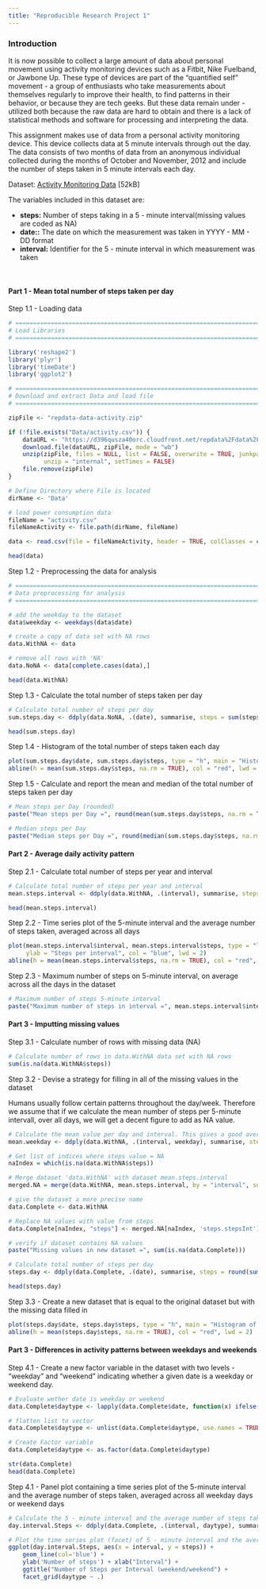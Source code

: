```yaml
---
title: "Reproducible Research Project 1"
---
```


<h3>Introduction</h3> 
It is now possible to collect a large amount of data about personal movement using activity monitoring devices such as 
a Fitbit, Nike Fuelband, or Jawbone Up. These type of devices are part of the "quantified self " movement - a group of 
enthusiasts who take measurements about themselves regularly to improve their health, to find patterns in their behavior, 
or because they are tech geeks. But these data remain under - utilized both because the raw data are hard to obtain and 
there is a lack of statistical methods and software for processing and interpreting the data.

This assignment makes use of data from a personal activity monitoring device. This device collects data at 5 minute 
intervals through out the day. The data consists of two months of data from an anonymous individual collected during 
the months of October and November, 2012 and include the number of steps taken in 5 minute intervals each day.

Dataset:       [Activity Monitoring Data](https://d396qusza40orc.cloudfront.net/repdata%2Fdata%2Factivity.zip) [52kB]<br> 
               
The variables included in this dataset are:
<ul>
<li><b>steps:</b>     Number of steps taking in a 5 - minute interval(missing values are coded as NA)
<li><b>date::</b>     The date on which the measurement was taken in YYYY - MM - DD format
<li><b>interval:</b>  Identifier for the 5 - minute interval in which measurement was taken
</ul>
<br>
<h4>Part 1 - Mean total number of steps taken per day</h4>

Step 1.1 - Loading data

```r
# ==========================================================================================================
# Load Libraries
# ==========================================================================================================

library('reshape2')
library('plyr')
library('timeDate')
library('ggplot2')

# ==========================================================================================================
# Download and extract Data and load file
# ==========================================================================================================

zipFile <- "repdata-data-activity.zip"

if (!file.exists("Data/activity.csv")) {
    dataURL <- "https://d396qusza40orc.cloudfront.net/repdata%2Fdata%2Factivity.zip"
    download.file(dataURL, zipFile, mode = "wb")
    unzip(zipFile, files = NULL, list = FALSE, overwrite = TRUE, junkpaths = FALSE, exdir = "Data", 
          unzip = "internal", setTimes = FALSE)
    file.remove(zipFile)
}

# Define Directory where File is located
dirName <- 'Data'

# load power consumption data
fileName = "activity.csv"
fileNameActivity <- file.path(dirName, fileName)

data <- read.csv(file = fileNameActivity, header = TRUE, colClasses = c("numeric", "Date", "numeric"))

head(data)

```


Step 1.2 - Preprocessing the data for analysis

```r
# ==========================================================================================================
# Data preprocessing for analysis
# ==========================================================================================================

# add the weekday to the dataset
data$weekday <- weekdays(data$date)

# create a copy of data set with NA rows
data.WithNA <- data

# remove all rows with 'NA'
data.NoNA <- data[complete.cases(data),]

head(data.WithNA)

```

Step 1.3 - Calculate the total number of steps taken per day

```r
# Calculate total number of steps per day  
sum.steps.day <- ddply(data.NoNA, .(date), summarise, steps = sum(steps, na.rm = TRUE))

head(sum.steps.day)

```


Step 1.4 - Histogram of the total number of steps taken each day

```r
plot(sum.steps.day$date, sum.steps.day$steps, type = "h", main = "Histogram of daily steps", xlab = "Date", ylab = "Steps per day", col = "blue", lwd = 8)
abline(h = mean(sum.steps.day$steps, na.rm = TRUE), col = "red", lwd = 2)
```


Step 1.5 - Calculate and report the mean and median of the total number of steps taken per day

```r
# Mean steps per Day (rounded)
paste("Mean steps per Day =", round(mean(sum.steps.day$steps, na.rm = TRUE), 0))

# Median steps per Day
paste("Median steps per Day =", round(median(sum.steps.day$steps, na.rm = TRUE), 0))
```

<h4>Part 2 - Average daily activity pattern</h4>

Step 2.1 -  Calculate total number of steps per year and interval

```r
# Calculate total number of steps per year and interval
mean.steps.interval <- ddply(data.WithNA, .(interval), summarise, steps = mean(steps, na.rm = TRUE))

head(mean.steps.interval)

```

Step 2.2 - Time series plot of the 5-minute interval and the average number of steps taken, averaged across all days

```r
plot(mean.steps.interval$interval, mean.steps.interval$steps, type = "l", main = "Average daily activity by interval", xlab = "Interval",
     ylab = "Steps per interval", col = "blue", lwd = 2)
abline(h = mean(mean.steps.interval$steps, na.rm = TRUE), col = "red", lwd = 2)

```

Step 2.3 - Maximum number of steps on 5-minute interval, on average across all the days in the dataset

```r
# Maximum number of steps 5-minute interval
paste("Maximum number of steps in interval =", mean.steps.interval$interval[which.max(mean.steps.interval$steps)])
```


<h4>Part 3 - Imputting missing values</h4>

Step 3.1 -  Calculate number of rows with missing data (NA)

```r
# Calculate number of rows in data.WithNA data set with NA rows
sum(is.na(data.WithNA$steps))
```

Step 3.2 -  Devise a strategy for filling in all of the missing values in the dataset

Humans usually follow certain patterns throughout the day/week. Therefore we assume that if we calculate the mean number of steps per 5-minute intervall, 
over all days, we will get a decent figure to add as NA value. 


```r

# Calculate the mean value per day and interval. This gives a good average of steps for a given day
mean.weekday <- ddply(data.WithNA, .(interval, weekday), summarise, steps = round(mean(steps, na.rm = TRUE), 2))

# Get list of indices where steps value = NA
naIndex = which(is.na(data.WithNA$steps))

# Merge dataset 'data.WithNA' with dataset mean.steps.interval 
merged.NA = merge(data.WithNA, mean.steps.interval, by = "interval", suffixes = c(".actual", ".stepsInt"))

# give the dataset a more precise name
data.Complete <- data.WithNA

# Replace NA values with value from steps
data.Complete[naIndex, "steps"] <- merged.NA[naIndex, 'steps.stepsInt']

# verify if dataset contains NA values
paste("Missing values in new dataset =", sum(is.na(data.Complete)))

# Calculate total number of steps per day  
steps.day <- ddply(data.Complete, .(date), summarise, steps = round(sum(steps, na.rm = TRUE),0))

head(steps.day)

```


Step 3.3 - Create a new dataset that is equal to the original dataset but with the missing data filled in

```r
plot(steps.day$date, steps.day$steps, type = "h", main = "Histogram of daily steps (added NA Values)", xlab = "Date", ylab = "Steps per day", col = "blue", lwd = 8)
abline(h = mean(steps.day$steps, na.rm = TRUE), col = "red", lwd = 2)

```

<h4>Part 3 - Differences in activity patterns between weekdays and weekends</h4>

Step 4.1 - Create a new factor variable in the dataset with two levels - "weekday" and "weekend" indicating whether a given date is a weekday or weekend day. 

```r
# Evaluate wether date is weekday or weekend
data.Complete$daytype <- lapply(data.Complete$date, function(x) ifelse(isWeekday(x, wday = 1:5), 'weekday', 'weekend'))

# flatten list to vector
data.Complete$daytype <- unlist(data.Complete$daytype, use.names = TRUE)

# Create Factor variable
data.Complete$daytype <- as.factor(data.Complete$daytype)

str(data.Complete)
head(data.Complete)

```


Step 4.1 - Panel plot containing a time series plot of the 5-minute interval and the average number of steps taken, averaged across all weekday days or weekend days

```r
# Calculate the 5 - minute interval and the average number of steps taken on weekdays and weekends
day.interval.Steps <- ddply(data.Complete, .(interval, daytype), summarise, steps = mean(steps, na.rm = TRUE))
```



```r
# Plot the time series plot (facet) of 5 - minute interval and the average number of steps taken on weekdays and weekends
ggplot(day.interval.Steps, aes(x = interval, y = steps)) +
    geom_line(col='blue') +
    ylab('Number of steps') + xlab("Interval") +
    ggtitle("Number of Steps per Interval (weekend/weekend") +
    facet_grid(daytype ~ .)

```


